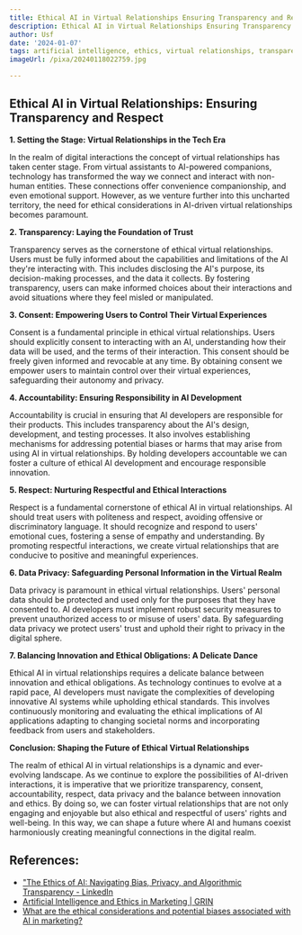 ```yaml
---
title: Ethical AI in Virtual Relationships Ensuring Transparency and Respect
description: Ethical AI in Virtual Relationships Ensuring Transparency and Respect
author: Usf
date: '2024-01-07'
tags: artificial intelligence, ethics, virtual relationships, transparency, respect
imageUrl: /pixa/20240118022759.jpg

---
```

## Ethical AI in Virtual Relationships:  Ensuring Transparency and Respect

**1. Setting  the Stage:  Virtual Relationships in the Tech Era**

In the realm of digital interactions the concept of virtual relationships has taken center stage. From virtual assistants to AI-powered companions, technology has transformed the way we  connect and interact with non-human entities. These connections offer convenience companionship, and even emotional support. However, as we venture further into this uncharted territory, the need  for ethical considerations in AI-driven virtual relationships  becomes paramount.

**2. Transparency: Laying the Foundation of Trust**

Transparency serves as the cornerstone of ethical virtual relationships. Users must  be fully informed about the capabilities  and limitations of the AI they're interacting with. This includes disclosing the AI's purpose, its decision-making processes, and the data it collects.  By fostering transparency,  users can make  informed choices about their interactions and  avoid situations where they feel misled or manipulated.

**3. Consent: Empowering Users to Control Their  Virtual Experiences**

Consent is a fundamental principle in ethical  virtual relationships. Users should explicitly consent to interacting with an AI, understanding how their data will be used, and the terms of their interaction.  This consent should be freely given  informed and revocable at any time. By obtaining consent we empower users to maintain control over their virtual experiences, safeguarding their autonomy and privacy.

**4. Accountability: Ensuring Responsibility  in AI  Development**

Accountability is crucial in ensuring that AI developers are responsible for their products. This includes transparency about the AI's design, development, and testing processes. It also involves establishing mechanisms for addressing potential biases or harms that may arise from  using AI in virtual  relationships. By holding developers accountable we can foster a culture of ethical AI development and encourage responsible innovation.

**5.  Respect: Nurturing Respectful and  Ethical Interactions**

Respect is a  fundamental cornerstone  of ethical AI in virtual relationships. AI should treat users with  politeness and respect, avoiding  offensive or discriminatory language.  It should recognize and respond to users' emotional cues, fostering a sense of  empathy and understanding. By promoting respectful interactions, we create virtual relationships that are conducive to positive and meaningful experiences.

**6. Data Privacy:  Safeguarding Personal  Information in the Virtual Realm**

Data privacy is paramount in ethical virtual relationships. Users' personal data should be protected and used only for the purposes that  they have consented to. AI developers must implement robust  security  measures to prevent unauthorized  access to  or misuse of users' data.  By safeguarding data privacy we protect users'  trust and uphold  their right to  privacy in the digital sphere.

**7. Balancing Innovation and Ethical Obligations: A Delicate Dance**

Ethical AI in virtual relationships requires a delicate balance between  innovation and ethical obligations. As technology continues to evolve at a rapid pace, AI developers must navigate the complexities of  developing  innovative  AI systems while upholding ethical standards. This involves continuously monitoring and evaluating the ethical implications  of AI applications adapting to changing societal norms and incorporating feedback from users and stakeholders.

**Conclusion: Shaping  the  Future of Ethical Virtual Relationships**

The realm of  ethical AI in virtual relationships  is a dynamic and ever-evolving landscape. As we continue to explore the possibilities of AI-driven  interactions, it is imperative that we prioritize transparency, consent, accountability, respect, data privacy and the balance  between  innovation and ethics. By doing so, we can foster virtual relationships that  are not only engaging and enjoyable but also ethical  and respectful of users' rights and well-being.  In this way, we can  shape a future where AI and humans coexist harmoniously creating  meaningful connections in  the digital realm.

## References:
- ["The Ethics of AI: Navigating Bias, Privacy, and Algorithmic Transparency - LinkedIn](https://www.linkedin.com/pulse/ethics-ai-navigating-bias-privacy-algorithmic-transparency)
- [Artificial Intelligence and Ethics in Marketing | GRIN](https://grin.co/blog/artificial-intelligence-and-ethics/)
- [What are the ethical considerations and potential biases associated with AI in marketing?](https://www.quora.com/What-are-the-ethical-considerations-and-potential-biases-associated-with-AI-in-marketing)
